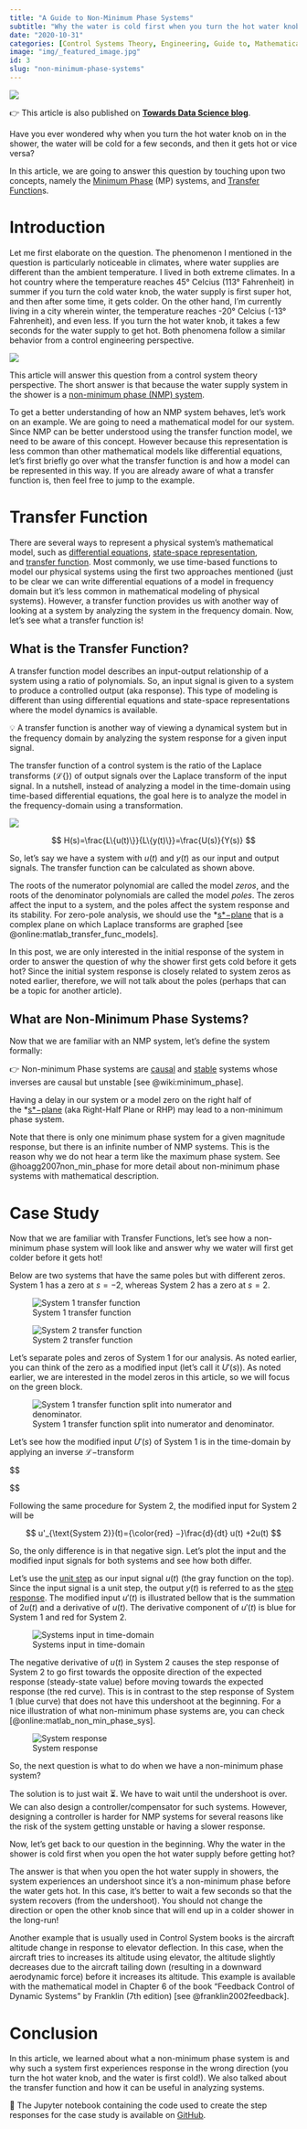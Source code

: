 ```yaml
---
title: "A Guide to Non-Minimum Phase Systems"
subtitle: "Why the water is cold first when you turn the hot water knob on in the shower?"
date: "2020-10-31"
categories: [Control Systems Theory, Engineering, Guide to, Mathematical Modeling]
image: "img/_featured_image.jpg"
id: 3
slug: "non-minimum-phase-systems"
---
```


![](img/_featured_image.png){fig-alt="Featured image of the post"}

:::{.callout-note}
👉 This article is also published on [**Towards Data Science blog**](https://towardsdatascience.com/a-guide-to-non-minimum-phase-systems-1403350917a0).
:::


Have you ever wondered why when you turn the hot water knob on in the shower, the water will be cold for a few seconds, and then it gets hot or vice versa?

In this article, we are going to answer this question by touching upon two concepts, namely the [Minimum Phase](https://en.wikipedia.org/wiki/Minimum_phase) (MP) systems, and [Transfer Function](https://en.wikipedia.org/wiki/Transfer_function)s.

# Introduction

Let me first elaborate on the question.
The phenomenon I mentioned in the question is particularly noticeable in climates, where water supplies are different than the ambient temperature.
I lived in both extreme climates.
In a hot country where the temperature reaches 45° Celcius (113° Fahrenheit) in summer if you turn the cold water knob, the water supply is first super hot, and then after some time, it gets colder.
On the other hand, I'm currently living in a city wherein winter, the temperature reaches -20° Celcius (-13° Fahrenheit), and even less.
If you turn the hot water knob, it takes a few seconds for the water supply to get hot.
Both phenomena follow a similar behavior from a control engineering perspective.

![](img/hot_valve_cold_water.png)

This article will answer this question from a control system theory perspective.
The short answer is that because the water supply system in the shower is a [non-minimum phase (NMP) system](https://en.wikipedia.org/wiki/Minimum_phase#Non-minimum_phase).

To get a better understanding of how an NMP system behaves, let's work on an example.
We are going to need a mathematical model for our system.
Since NMP can be better understood using the transfer function model, we need to be aware of this concept.
However because this representation is less common than other mathematical models like differential equations, let's first briefly go over what the transfer function is and how a model can be represented in this way.
If you are already aware of what a transfer function is, then feel free to jump to the example.


# Transfer Function

There are several ways to represent a physical system's mathematical model, such as [differential equations](https://en.wikipedia.org/wiki/State-space_representation), [state-space representation](https://en.wikipedia.org/wiki/State-space_representation), and [transfer function](https://en.wikipedia.org/wiki/Transfer_function).
Most commonly, we use time-based functions to model our physical systems using the first two approaches mentioned (just to be clear we can write differential equations of a model in frequency domain but it's less common in mathematical modeling of physical systems).
However, a transfer function provides us with another way of looking at a system by analyzing the system in the frequency domain.
Now, let's see what a transfer function is!

## What is the Transfer Function?

A transfer function model describes an input-output relationship of a system using a ratio of polynomials.
So, an input signal is given to a system to produce a controlled output (aka response).
This type of modeling is different than using differential equations and state-space representations where the model dynamics is available.

:::{.callout-note}
💡 A transfer function is another way of viewing a dynamical system but in the frequency domain by analyzing the system response for a given input signal.
:::

The transfer function of a control system is the ratio of the Laplace transforms $(\mathscr{L}\{\})$ of output signals over the Laplace transform of the input signal.
In a nutshell, instead of analyzing a model in the time-domain using time-based differential equations, the goal here is to analyze the model in the frequency-domain using a transformation.

![](img/input_output_system_diagram.png)

$$
H(s)=\frac{L\{u(t)\}}{L\{y(t)\}}=\frac{U(s)}{Y(s)}
$$

So, let's say we have a system with $u(t)$ and $y(t)$ as our input and output signals.
The transfer function can be calculated as shown above.

The roots of the numerator polynomial are called the model *zeros*, and the roots of the denominator polynomials are called the model *poles*.
The zeros affect the input to a system, and the poles affect the system response and its stability.
For zero-pole analysis, we should use the *[s*−plane](https://en.wikipedia.org/wiki/S-plane) that is a complex plane on which Laplace transforms are graphed [see @online:matlab_transfer_func_models].

:::{.callout-note}
In this post, we are only interested in the initial response of the system in order to answer the question of why the shower first gets cold before it gets hot? Since the initial system response is closely related to system zeros as noted earlier, therefore, we will not talk about the poles (perhaps that can be a topic for another article).
:::

## What are Non-Minimum Phase Systems?

Now that we are familiar with an NMP system, let's define the system formally:

:::{.callout-important}
👉 Non-minimum Phase systems are [causal](https://en.wikipedia.org/wiki/Causal_system) and [stable](https://en.wikipedia.org/wiki/BIBO_stability) systems whose inverses are causal but unstable [see @wiki:minimum_phase].
:::

Having a delay in our system or a model zero on the right half of the *[s*−plane](https://en.wikipedia.org/wiki/S-plane) (aka Right-Half Plane or RHP) may lead to a non-minimum phase system.

Note that there is only one minimum phase system for a given magnitude response, but there is an infinite number of NMP systems.
This is the reason why we do not hear a term like the maximum phase system.
See @hoagg2007non_min_phase for more detail about non-minimum phase systems with mathematical description.

# Case Study

Now that we are familiar with Transfer Functions, let's see how a non-minimum phase system will look like and answer why we water will first get colder before it gets hot!

Below are two systems that have the same poles but with different zeros.
System 1 has a zero at $s=-2$, whereas System 2 has a zero at $s=2$.

::: {#fig-systems_tf layout-ncol=2}

![System 1 transfer function](img/sys1_transfer_func.png){#fig-sys1 fig-alt="System 1 transfer function"}

![System 2 transfer function](img/sys2_transfer_func.png){#fig-sys2 fig-alt="System 2 transfer function"}

:::

Let's separate poles and zeros of System 1 for our analysis.
As noted earlier, you can think of the zero as a modified input (let's call it $U'(s)$).
As noted earlier, we are interested in the model zeros in this article, so we will focus on the green block.

![System 1 transfer function split into numerator and denominator.](img/sys1_decomposed.png){fig-alt="System 1 transfer function split into numerator and denominator."}

Let's see how the modified input $U'(s)$ of System 1 is in the time-domain by applying an inverse $\mathscr{L}-$transform

$$
\begin{aligned}
      \frac{U'(s)}{U(s)} &= s + 2 \\ 
      \longrightarrow U'(s) &= (s + 2) U(s) \\
      \mathscr{L}^{-1}  \{ U'(s) \} &= \mathscr{L}^{-1}  \{ (s + 2) U(s) \} \\ 
      \longrightarrow \: u'(t) &= \frac{d}{dt}u(t) + 2u(t)

\end{aligned}
$$

Following the same procedure for System 2, the modified input for System 2 will be

$$
u'_{\text{System 2}}(t)={\color{red} −}\frac{d}{dt} u(t) +2u(t)
$$

So, the only difference is in that negative sign.
Let's plot the input and the modified input signals for both systems and see how both differ.

Let's use the [unit step](https://en.wikipedia.org/wiki/Heaviside_step_function) as our input signal $u(t)$ (the gray function on the top).
Since the input signal is a unit step, the output $y(t)$ is referred to as the [step response](https://en.wikipedia.org/wiki/Step_response).
The modified input $u'(t)$ is illustrated bellow that is the summation of $2u(t)$ and a derivative of $u(t)$.
The derivative component of $u'(t)$ is blue for System 1 and red for System 2.

![Systems input in time-domain](img/sys_inputs_time_domain.png){fig-alt="System inputs in time-domain"}

The negative derivative of $u(t)$ in System 2 causes the step response of System 2 to go first towards the opposite direction of the expected response (steady-state value) before moving towards the expected response (the red curve).
This is in contrast to the step response of System 1 (blue curve) that does not have this undershoot at the beginning. 
For a nice illustration of what non-minimum phase systems are, you can check [@online:matlab_non_min_phase_sys].

![System response](img/sys_output_response.png){fig-alt="System Response"}

So, the next question is what to do when we have a non-minimum phase system?

The solution is to just wait ⏳.
We have to wait until the undershoot is over.
We can also design a controller/compensator for such systems.
However, designing a controller is harder for NMP systems for several reasons like the risk of the system getting unstable or having a slower response.

Now, let's get back to our question in the beginning.
Why the water in the shower is cold first when you open the hot water supply before getting hot?

The answer is that when you open the hot water supply in showers, the system experiences an undershoot since it's a non-minimum phase before the water gets hot.
In this case, it's better to wait a few seconds so that the system recovers (from the undershoot).
You should not change the direction or open the other knob since that will end up in a colder shower in the long-run!

Another example that is usually used in Control System books is the aircraft altitude change in response to elevator deflection.
In this case, when the aircraft tries to increases its altitude using elevator, the altitude slightly decreases due to the aircraft tailing down (resulting in a downward aerodynamic force) before it increases its altitude.
This example is available with the mathematical model in Chapter 6 of the book "Feedback Control of Dynamic Systems" by Franklin (7th edition) [see @franklin2002feedback].

# Conclusion

In this article, we learned about what a non-minimum phase system is and why such a system first experiences response in the wrong direction (you turn the hot water knob, and the water is first cold!).
We also talked about the transfer function and how it can be useful in analyzing systems.

:::{.callout}
📓 The Jupyter notebook containing the code used to create the step responses for the case study is available on [GitHub](https://github.com/e-alizadeh/medium/blob/master/notebooks/Non-Minimum_Phase_Systems.ipynb).
:::
